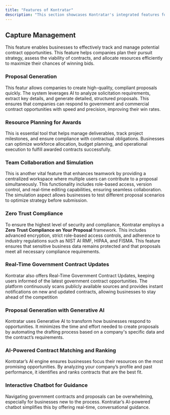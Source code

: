 ```yaml
---
title: "Features of Kontratar"
description: "This section showcases Kontratar's integrated features for government contract management, from opportunity tracking and AI-powered proposal generation to resource planning, collaboration tools, compliance frameworks, and real-time updates."
---
```


## **Capture Management**&#x20;

This feature enables businesses to effectively track and manage potential contract opportunities. This feature helps companies plan their pursuit strategy, assess the viability of contracts, and allocate resources efficiently to maximize their chances of winning bids.

### **Proposal Generation**

This featur allows companies to create high-quality, compliant proposals quickly. The system leverages AI to analyze solicitation requirements, extract key details, and generate detailed, structured proposals. This ensures that companies can respond to government and commercial contract opportunities with speed and precision, improving their win rates.

### **Resource Planning for Awards**

This is essential tool that helps manage deliverables, track project milestones, and ensure compliance with contractual obligations. Businesses can optimize workforce allocation, budget planning, and operational execution to fulfill awarded contracts successfully.

### **Team Collaboration and Simulation**&#x20;

This is another vital feature that enhances teamwork by providing a centralized workspace where multiple users can contribute to a proposal simultaneously. This functionality includes role-based access, version control, and real-time editing capabilities, ensuring seamless collaboration. The simulation aspect allows businesses to test different proposal scenarios to optimize strategy before submission.

### **Zero Trust Compliance**&#x20;

To ensure the highest level of security and compliance, Kontratar employs a **Zero Trust Compliance on Your Proposal** framework. This includes advanced encryption, strict role-based access controls, and adherence to industry regulations such as NIST AI RMF, HIPAA, and FISMA. This feature ensures that sensitive business data remains protected and that proposals meet all necessary compliance requirements.

### **Real-Time Government Contract Updates**

Kontratar also offers Real-Time Government Contract Updates, keeping users informed of the latest government contract opportunities. The platform continuously scans publicly available sources and provides instant notifications on new and updated contracts, allowing businesses to stay ahead of the competition

### **Proposal Generation with Generative AI**

Kontratar uses Generative AI to transform how businesses respond to opportunities. It minimizes the time and effort needed to create proposals by automating the drafting process based on a company's specific data and the contract’s requirements.

### **AI-Powered Contract Matching and Ranking**

Kontratar’s AI engine ensures businesses focus their resources on the most promising opportunities. By analyzing your company’s profile and past performance, it identifies and ranks contracts that are the best fit.

### **Interactive Chatbot for Guidance**

Navigating government contracts and proposals can be overwhelming, especially for businesses new to the process. Kontratar’s AI-powered chatbot simplifies this by offering real-time, conversational guidance.